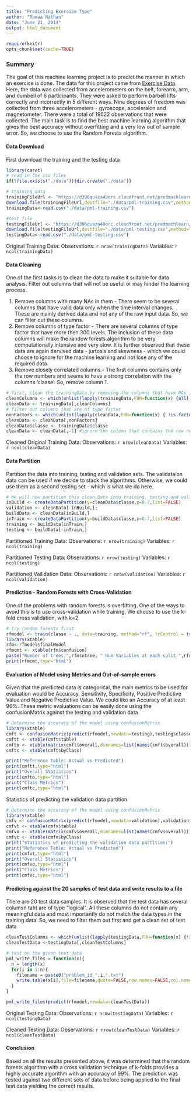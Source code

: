 ```yaml
---
title: "Predicting Exercise Type"
author: "Ramaa Nathan"
date: "June 21, 2014"
output: html_document
---
```

```r
require(knitr)
opts_chunk$set(cache=TRUE)
```

###  Summary 
The goal of this machine learning project is  to predict the manner in which an exercise is done. The data for this project came from [Exercise Data](http://groupware.les.inf.puc-rio.br/har). Here, the data was collected from accelerometers on the belt, forearm, arm, and dumbell of 6 participants. They were asked to perform barbell lifts correctly and incorrectly in 5 different ways. Nine degrees of freedom was collected from three accelerometers - gyroscope, acceleraion and magnetometer. There were a total of 19622 observations that were collected. The main task is to find the best machine learning algorithm that gives the best accuracy without overfitting and a very low out of sample error. So, we choose to use the Random Forests algorithm. 

#### Data Download
<p> First download the training and the testing data </p>
```r
library(caret)
# read in the csv files
if(!file.exists("./data")){dir.create("./data")}

# training data
trainingFileUrl <- "https://d396qusza40orc.cloudfront.net/predmachlearn/pml-training.csv"
download.file(trainingFileUrl,destfile="./data/pml-training.csv",method="curl")
trainingData<-read.csv("./data/pml-training.csv")

#test file
testingFileUrl <- "https://d396qusza40orc.cloudfront.net/predmachlearn/pml-testing.csv"
download.file(testingFileUrl,destfile="./data/pml-testing.csv",method="curl")
testingData<-read.csv("./data/pml-testing.csv")
```
<p>  Original Training Data: Observations: `r nrow(trainingData)`  Variables: `r ncol(trainingData)` </p>

#### Data Cleaning
<p> One of the first tasks is to clean the data to make it suitable for data analysis. Filter out columns that will not be useful or may hinder the learning process. </p>
1. Remove columns with many NAs in them -  There seem to be several columns that have valid data only when the time interval changes. These are mainly derived data and not any of the raw input data. So, we can filter out these columns.  
2. Remove columns of type factor - There are several columns of type factor that have more then 300 levels. The inclusion of these data columns will make the randow forests algorithm to be very computationally intensive and very slow. It is further observed that these data are again dervived data - jurtosis and skewness - which we could choose to ignore for the machine learning and not lose any of the required data.   
3. Remove closely correlated columns - The first columns contains only the row numbers and seems to have a strong correlation with the columns 'classe'. So, remove column 1.  
```r
# first, clean the trainingData by removing the columns that have NAs in them - basically choose columns that have no NAs in them
cleanColumns <- which(unlist(lapply(trainingData,FUN=function(x) {all(!is.na(x))})))
cleanData <- trainingData[,cleanColumns]
# filter out columns that are of type factor
nonFactors <- which(unlist(lapply(cleanData,FUN=function(x) { !is.factor(x)})))
cleanData <- cleanData[,nonFactors]
cleanData$classe <- trainingData$classe
cleanData <- cleanData[,-1] #ignore the column that contains the row numbers
```
<p>  Cleaned Original Training Data: Observations: `r nrow(cleanData)`  Variables: `r ncol(cleanData)` </p>

#### Data Partition
<p> Partition the data into training, testing and validation sets. The validataion data can be used if we decide to stack the algorithms. Otherwise, we could use them as a second testing set - which is what we do here. </p>
```r
# We will now partition this clean Data into training, testing and validation sets
inBuild <- createDataPartition(y=cleanData$classe,p=0.7,list=FALSE)
validation <- cleanData[-inBuild,]; 
buildData <- cleanData[inBuild,]
inTrain <- createDataPartition(y=buildData$classe,p=0.7,list=FALSE)
training <- buildData[inTrain,]
testing <- buildData[-inTrain,]
```
<p>  Partitioned Training Data: Observations: `r nrow(training)`  Variables: `r ncol(training)` </p>
<p>  Partitioned Testing Data: Observations: `r nrow(testing)`  Variables: `r ncol(testing)` </p>
<p>  Partitioned Vailidation Data: Observations: `r nrow(validation)`  Variables: `r ncol(validation)` </p>

#### Prediction - Random Forests with Cross-Validation
<p> One of the problems with random forests is overfitting. One of the ways to avoid this is to use cross-validation while training. We choose to use the k-fold cross validation, with k=2. </p> 
```r
# try random forests first
rfmodel <- train(classe ~ ., data=training, method="rf", trControl = trainControl(method="cv",  number=2) )
library(xtable)
rfm<-rfmodel$finalModel
rfmcmt <- xtable(rfm$confusion)
paste("Number of trees:",rfm$ntree, " Num Variables at each split:",rfm$mtry)
print(rfmcmt,type="html")
```

#### Evaluation of Model using Metrics and Out-of-sample errors
<p> Given that the predicted data is categorical, the main metrics to be used for evaluation would be Accuracy, Sensitivity, Specificity, Positive Predictive Value and Negative Predictive Value. We could like an Accuracy of at least 96%. These metric evaluations can be easily done using the confusionMatrix against the testing and validation data </p>

```r
# Determine the accuracy of the model using confusionMatrix
library(xtable)
cmft <- confusionMatrix(predict(rfmodel,newdata=testing),testing$classe)
cmftt <- xtable(cmft$table)
cmfto <- xtable(matrix(cmft$overall,dimnames=list(names(cmft$overall))))
cmftc <- xtable(cmft$byClass)

print("Reference Table: Actual vs Predicted")
print(cmftt,type="html")
print("Overall Statistics")
print(cmfto,type="html")
print("Class Metrics")
print(cmftc,type="html")
```
<p> Statistics of predicting the validation data partition </p>
```r
# Determine the accuracy of the model using confusionMatrix
library(xtable)
cmfv <- confusionMatrix(predict(rfmodel,newdata=validation),validation$classe)
cmfvt <- xtable(cmfv$table)
cmfvo <- xtable(matrix(cmfv$overall,dimnames=list(names(cmfv$overall))))
cmfvc <- xtable(cmfv$byClass)
print("Statistics of predicting the validation data partition:")
print("Reference Table: Actual vs Predicted")
print(cmfvt,type="html")
print("Overall Statistics")
print(cmfvo,type="html")
print("Class Metrics")
print(cmfvc,type="html")
```



#### Predicting against the 20 samples of test data and write results to a file
<p> There are 20 test data samples. It is observed that the test data has several columsn taht are of type "logical". All these columns do not contain any meaningful data and most importantly do not match the data types in the training data. So, we need to filter them out first and get a clean set of test data </p>
```r
cleanTestColumns <- which(unlist(lapply(testingData,FUN=function(x) {!is.logical(x)})))
cleanTestData <-testingData[,cleanTestColumns]

# test on the given test data
pml_write_files = function(x){
  n = length(x)
  for(i in 1:n){
    filename = paste0("problem_id_",i,".txt")
    write.table(x[i],file=filename,quote=FALSE,row.names=FALSE,col.names=FALSE)
  }
}

pml_write_files(predict(rfmodel,newdata=cleanTestData))
```

<p>  Original Testing Data: Observations: `r nrow(testingData)`  Variables: `r ncol(testingData)` </p>
<p>  Cleaned Testing Data: Observations: `r nrow(cleanTestData)`  Variables: `r ncol(cleanTestData)` </p>


#### Conclusion
<p>Based on all the results presented above, it was determined that the random forests algorithm with a cross validation technique of k-folds provides a highly accurate  algorithm with an accuracy of 99%.  The prediction was tested against two different sets of data  before being applied to the final test data yielding the correct results.</p>